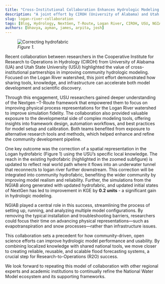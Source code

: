 ```yaml
---
title: "Cross-Institutional Collaboration Enhances Hydrologic Modeling in the Logan River Watershed"
description: "A joint effort by CIROH (University of Alabama) and Utah State University"
slug: logan-river-collaboration
tags: [Blog, Hydrology, NextGen, T-Route, Logan River, CIROH, USU, NGIAB]
authors: [bhavya, ayman, james, arpita, josh]
---
```




<figure style={{ textAlign: "center" }}>
  <img src="/img/blog/2025-08-Logan-River/fig1.png" alt="Correcting hydrofabric" style={{ maxWidth: "100%" }} />
  <figcaption><em>Figure 1.</em></figcaption>
</figure>


Recent collaboration between researchers in the Cooperative Institute for Research to Operations in Hydrology (CIROH) from University of Alabama (UA) and Utah State University (USU) highlighted the value of cross-institutional partnerships in improving community hydrologic modeling. Focused on the Logan River watershed, this joint effort demonstrated how sharing tools, knowledge, and infrastructure can accelerate both model development and scientific discovery.

Through this engagement, USU researchers gained deeper understanding of the Nextgen –T-Route framework that empowered them to focus on improving physical process representations for the Logan River watershed to improve simulation fidelity. The collaboration also provided valuable exposure to the developmental side of complex modeling tools, offering insights into framework design, automation workflows, and best practices for model setup and calibration. Both teams benefited from exposure to alternative research tools and methods, which helped enhance and refine the community development pipeline.

One key outcome was the correction of a spatial representation in the Logan hydrofabric (Figure 1) using the USU’s specific local knowledge. The reach in the existing hydrofabric (highlighted in the zoomed subfigure) is updated to reflect real world path where it flows into an underwater tunnel that reconnects to logan river further downstream. This correction will be integrated into community hydrofabric, benefiting the wider community by improving model realism and reliability. Further, the simulations from the NGIAB along generated with updated hydrofabric, and updated initial states of NextGen has led to improvement in KGE by **0.2 units** - a significant gain in hydrologic modeling.

NGIAB played a central role in this success, streamlining the process of setting up, running, and analyzing multiple model configurations. By removing the typical installation and troubleshooting barriers, researchers could focus their time on advancing physical representations—such as evapotranspiration and snow processes—rather than infrastructure issues.

This collaboration sets a precedent for how community-driven, open science efforts can improve hydrologic model performance and usability. By combining localized knowledge with shared national tools, we move closer to creating reliable, reusable, and scalable flood forecasting systems, a crucial step for Research-to-Operations (R2O) success.

We look forward to repeating this model of collaboration with other regional experts and academic institutions to continually refine the National Water Model ecosystem and its supporting frameworks.
